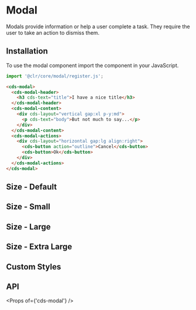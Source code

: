 
<Meta title="Components/Modal/Getting Started" />

# Modal

Modals provide information or help a user complete a task. They require the user to take an action to dismiss them.

## Installation

To use the modal component import the component in your JavaScript.

```typescript
import '@clr/core/modal/register.js';
```

```html
<cds-modal>
  <cds-modal-header>
    <h3 cds-text="title">I have a nice title</h3>
  </cds-modal-header>
  <cds-modal-content>
    <div cds-layout="vertical gap:xl p-y:md">
      <p cds-text="body">But not much to say...</p>
    </div>
  </cds-modal-content>
  <cds-modal-actions>
    <div cds-layout="horizontal gap:lg align:right">
      <cds-button action="outline">Cancel</cds-button>
      <cds-button>Ok</cds-button>
    </div>
  </cds-modal-actions>
</cds-modal>
```

## Size - Default

<Preview>
  <Story id="components-modal-stories--default-size" />
</Preview>

## Size - Small

<Preview>
  <Story id="components-modal-stories--small" />
</Preview>

## Size - Large

<Preview>
  <Story id="components-modal-stories--large" />
</Preview>

## Size - Extra Large

<Preview>
  <Story id="components-modal-stories--extra-large" />
</Preview>

## Custom Styles

<Preview>
  <Story id="components-modal-stories--custom-styles" />
</Preview>

## API

<Props of={'cds-modal'} />

